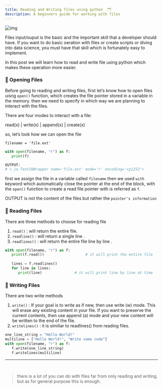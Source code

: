 ```yaml
---
title: Reading and Writing files using python  🗂 
description: A beginners guide for working with files
---
```


![img](https://i.imgur.com/NzMM2W9.png)

Files input/ouput is the basic and the important skill that a developer should have. If you want to do basic oeration with files or create scripts or diving into data
science, you must have that skill which is fortunately easy to implement.

In this post we will learn how to read and write file using python which makes these operation more easier.


### 📖 Opening Files

Before going to reading and writing files, first let’s know how to open files uisng `open()` function, which creates the file pointer stored in a variable in the memory.
 then we need to specify in which way we are planning to interact with the files.

There are four modes to interact with a file:

read(x) | write(x) | append(x) | create(x)

so, let’s look how we can open the file

`filename = 'file.ext'`

```python highlight={4-5} title=python
with open(filename, "r") as f:
   print(f)

OUTPUT:
# <_io.TextIOWrapper name='file.ext' mode='r' encoding='cp1252'>
```

first we assign the file in a variable called `filename` then we used `with` keyword which automatically close the pointer at the end of the block, with the `open()` function
to create a read file pointer with is referred as `f`.

OUTPUT is not the content of the files but rather the `pointer's information`


### 📄 Reading Files

There are three methods to choose for reading file


1. `read()` : will return the entire file.
2. `readline()` : will return a single line .
3. `readlines()` : will return the entire file line by line .

```python title=python
with open(filename, "r") as f:
   print(f.read())                   # it will print the entire file
  
   lines = f.readlines()
   for line in lines:
      print(line)               # it will print line by line at time
```

### 📝 Writing Files

There are two write methods

1. `write()` : If your goal is to write as if new, then use write (w) mode. This will erase any existing content in your file. If you want to preserve the current contents, then use 
append (a) mode and your new content will be written to the end of the file.
2. `writelines()` : it is similiar to readlines() from reading files.


```python title=python
one_line_string = "Hello World!"
multiline = ["Hello World!", "Write some code"]
with open(filename, "r") as f:
   f.write(one_line_string)
   f.writelines(multiline)

```

---
<br />

> there is a lot of you can do with files far from only reading and writing. but as for general purpose this is enough.
